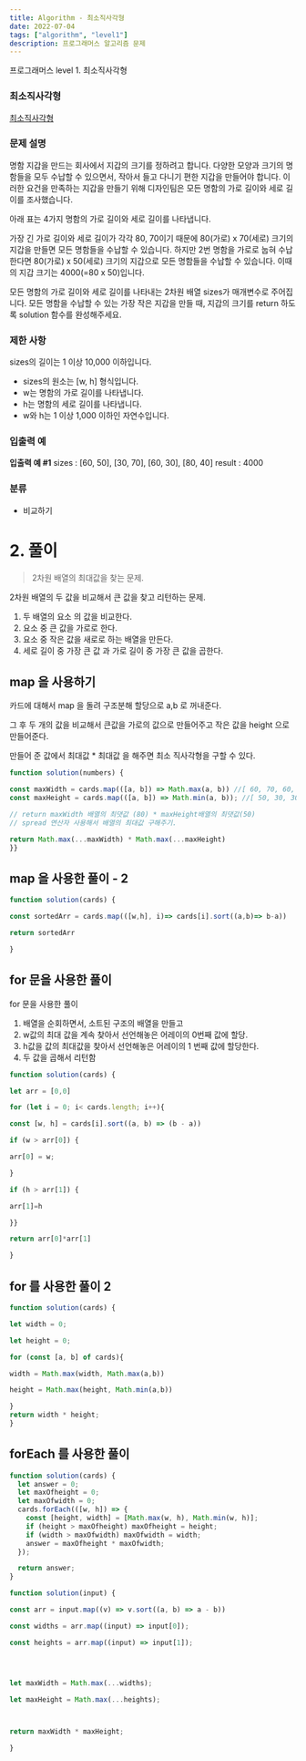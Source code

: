 ```yaml
---
title: Algorithm - 최소직사각형
date: 2022-07-04
tags: ["algorithm", "level1"]
description: 프로그래머스 알고리즘 문제
---
```


프로그래머스 level 1. 최소직사각형

### 최소직사각형

[최소직사각형](https://programmers.co.kr/learn/courses/30/lessons/86491?language=javascript)

### 문제 설명

명함 지갑을 만드는 회사에서 지갑의 크기를 정하려고 합니다. 다양한 모양과 크기의 명함들을 모두 수납할 수 있으면서, 작아서 들고 다니기 편한 지갑을 만들어야 합니다. 이러한 요건을 만족하는 지갑을 만들기 위해 디자인팀은 모든 명함의 가로 길이와 세로 길이를 조사했습니다.

아래 표는 4가지 명함의 가로 길이와 세로 길이를 나타냅니다.

가장 긴 가로 길이와 세로 길이가 각각 80, 70이기 때문에 80(가로) x 70(세로) 크기의 지갑을 만들면 모든 명함들을 수납할 수 있습니다. 하지만 2번 명함을 가로로 눕혀 수납한다면 80(가로) x 50(세로) 크기의 지갑으로 모든 명함들을 수납할 수 있습니다. 이때의 지갑 크기는 4000(=80 x 50)입니다.

모든 명함의 가로 길이와 세로 길이를 나타내는 2차원 배열 sizes가 매개변수로 주어집니다. 모든 명함을 수납할 수 있는 가장 작은 지갑을 만들 때, 지갑의 크기를 return 하도록 solution 함수를 완성해주세요.

### 제한 사항

sizes의 길이는 1 이상 10,000 이하입니다.

- sizes의 원소는 [w, h] 형식입니다.
- w는 명함의 가로 길이를 나타냅니다.
- h는 명함의 세로 길이를 나타냅니다.
- w와 h는 1 이상 1,000 이하인 자연수입니다.

### 입출력 예

**입출력 예 #1**
sizes : [60, 50], [30, 70], [60, 30], [80, 40]
result : 4000

### 분류

- 비교하기

# 2. 풀이

> 2차원 배열의 최대값을 찾는 문제.

2차원 배열의 두 값을 비교해서 큰 값을 찾고 리턴하는 문제.

1. 두 배열의 요소 의 값을 비교한다.
2. 요소 중 큰 값을 가로로 한다.
3. 요소 중 작은 값을 새로로 하는 배열을 만든다.
4. 세로 길이 중 가장 큰 값 과 가로 길이 중 가장 큰 값을 곱한다.

## map 을 사용하기

카드에 대해서 map 을 돌려 구조분해 할당으로 a,b 로 꺼내준다.

그 후 두 개의 값을 비교해서 큰값을 가로의 값으로 만들어주고
작은 값을 height 으로 만들어준다.

만들어 준 값에서 최대값 \* 최대값 을 해주면 최소 직사각형을 구할 수 있다.

```js
function solution(numbers) {

const maxWidth = cards.map(([a, b]) => Math.max(a, b)) //[ 60, 70, 60, 80 ]
const maxHeight = cards.map(([a, b]) => Math.min(a, b)); //[ 50, 30, 30, 40 ]

// return maxWidth 배열의 최댓값 (80) * maxHeight배열의 최댓값(50)
// spread 연산자 사용해서 배열의 최대값 구해주기.

return Math.max(...maxWidth) * Math.max(...maxHeight)
}}
```

## map 을 사용한 풀이 - 2

```js
function solution(cards) {

const sortedArr = cards.map(([w,h], i)=> cards[i].sort((a,b)=> b-a))

return sortedArr

}
```

## for 문을 사용한 풀이

for 문을 사용한 풀이

1. 배열을 순회하면서, 소트된 구조의 배열을 만들고
2. w값의 최대 값을 계속 찾아서 선언해놓은 어레이의 0번째 값에 할당.
3. h값을 값의 최대값을 찾아서 선언해놓은 어레이의 1 번째 값에 할당한다.
4. 두 값을 곱해서 리턴함

```js
function solution(cards) {

let arr = [0,0]

for (let i = 0; i< cards.length; i++){

const [w, h] = cards[i].sort((a, b) => (b - a))

if (w > arr[0]) {

arr[0] = w;

}

if (h > arr[1]) {

arr[1]=h

}}

return arr[0]*arr[1]

}
```

## for 를 사용한 풀이 2

```js
function solution(cards) {

let width = 0;

let height = 0;

for (const [a, b] of cards){

width = Math.max(width, Math.max(a,b))

height = Math.max(height, Math.min(a,b))

}
return width * height;
}
```

## forEach 를 사용한 풀이

```js
function solution(cards) {
  let answer = 0;
  let maxOfheight = 0;
  let maxOfwidth = 0;
  cards.forEach(([w, h]) => {
    const [height, width] = [Math.max(w, h), Math.min(w, h)];
    if (height > maxOfheight) maxOfheight = height;
    if (width > maxOfwidth) maxOfwidth = width;
    answer = maxOfheight * maxOfwidth;
  });

  return answer;
}
```

```js
function solution(input) {

const arr = input.map((v) => v.sort((a, b) => a - b))

const widths = arr.map((input) => input[0]);

const heights = arr.map((input) => input[1]);




let maxWidth = Math.max(...widths);

let maxHeight = Math.max(...heights);



return maxWidth * maxHeight;

}
```
